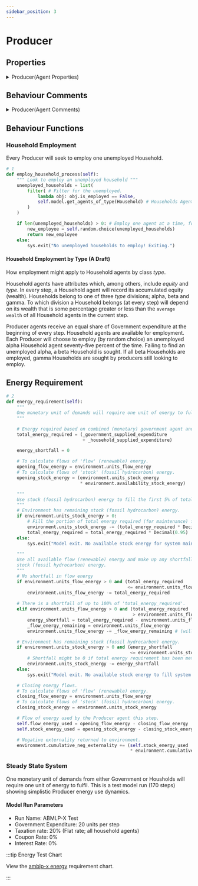 ```yaml
---
sidebar_position: 3
---
```


# Producer

## Properties

<details>
  <summary>Producer(Agent Properties)</summary>
  <div>
    <div>
        ```python showLineNumbers title="agents.py"
        class Producer(mesa.Agent):
            """A Producer agent."""

            def __init__(self, unique_id, model):
                super().__init__(unique_id, model)
                
                self.breed = "Producer"
                self.period = 0 # Model run step.

                # (Gs) (source account)
                self.government_supplied_expenditure = Decimal(0) 
                # (Cs) (source account)
                self.consumption_goods_supplied = Decimal(0)
                # Memo account: (Contribution to National Income (Y)) : (Y = Gs + Cs)
                self.income_memo_account = Decimal(0)
                # (W_Nd) (use account)
                self.wage_rate_demanded = Decimal(0)

                # Energy use
                self.flow_energy_used = Decimal(0)
                self.stock_energy_used = Decimal(0)
        ```
    </div>
  </div>
</details>

## Behaviour Comments

<details>
  <summary>Producer(Agent Comments)</summary>
  <div>
    <div>
        ```python showLineNumbers title="agents.py"
        def step(self):
            """
            Producer Functions (each and every step):
            1 Choose and employ a household agent.
            2 Connect with the Environment and account for government and household consumption demands.
            3 Communicate to employed household agents their wage this step.
            """
        ```
    </div>
  </div>
</details>

## Behaviour Functions

### Household Employment

Every Producer will seek to employ one unemployed Household.

```python showLineNumbers title="agents.py"
# 1
def employ_household_process(self):
    """ Look to employ an unemployed household """
    unemployed_households = list(
        filter( # Filter for the unemployed.
            lambda obj: obj.is_employed == False,
            self.model.get_agents_of_type(Household) # Households AgentSet.
        )
    )

    if len(unemployed_households) > 0: # Employ one agent at a time, for the moment.
        new_employee = self.random.choice(unemployed_households)
        return new_employee
    else:
        sys.exit("No unemployed households to employ! Exiting.")
```

#### Household Employment by Type (A Draft)

How employment might apply to Household agents by class *type*.

Household agents have attributes which, among others, include *equity* and *type*. In every step, a Household agent will record its accumulated equity (wealth). Households belong to one of three *type* divisions; alpha, beta and gamma. To which division a Household belongs (at every step) will depend on its wealth that is some percentage greater or less than the `average wealth` of all Household agents in the current step.

Producer agents receive an equal share of Government expenditure at the beginning of every step. Household agents are available for employment. Each Producer will choose to employ (by random choice) an unemployed alpha Household agent seventy-five percent of the time. Failing to find an unemployed alpha, a beta Household is sought. If all beta Households are employed, gamma Households are sought by producers still looking to employ.

## Energy Requirement

```python showLineNumbers title="agents.py"
# 2
def energy_requirement(self):
    """
    One monetary unit of demands will require one unit of energy to fulfil.
    """

    # Energy required based on combined (monetary) government agent and consumer agents desires.
    total_energy_required = (_government_supplied_expenditure
                             + _household_supplied_expenditure)

    energy_shortfall = 0

    # To calculate flows of 'flow' (renewable) energy.
    opening_flow_energy = environment.units_flow_energy
    # To calculate flows of 'stock' (fossil hydrocarbon) energy.
    opening_stock_energy = (environment.units_stock_energy
                            * environment.availability_stock_energy)

    """
    Use stock (fossil hydrocarbon) energy to fill the first 5% of total energy required.
    """
    # Environment has remaining stock (fossil hydrocarbon) energy.
    if environment.units_stock_energy > 0:
        # Fill the portion of total energy required (for maintenance) from stock energy.
        environment.units_stock_energy -= (total_energy_required * Decimal(0.05))
        total_energy_required = total_energy_required * Decimal(0.95)
    else:
        sys.exit("Model exit. No available stock energy for system maintenance.")

    """
    Use all available flow (renewable) energy and make up any shortfall with
    stock (fossil hydrocarbon) energy.    
    """
    # No shortfall in flow energy
    if environment.units_flow_energy > 0 and (total_energy_required
                                              <= environment.units_flow_energy):
        environment.units_flow_energy -= total_energy_required
    
    # There is a shortfall of up to 100% of 'total_energy_required'.
    elif environment.units_flow_energy > 0 and (total_energy_required
                                                > environment.units_flow_energy):
        energy_shortfall = total_energy_required - environment.units_flow_energy
        _flow_energy_remaining = environment.units_flow_energy
        environment.units_flow_energy -= _flow_energy_remaining # (will be 0).

    # Environment has remaining stock (fossil hydrocarbon) energy.
    if environment.units_stock_energy > 0 and (energy_shortfall 
                                               <= environment.units_stock_energy):
        # Shortfall might be 0 if total energy requirement has been met by flow energy.
        environment.units_stock_energy -= energy_shortfall
    else:
        sys.exit("Model exit. No available stock energy to fill system shortfall.")

    # Closing energy flows.
    # To calculate flows of 'flow' (renewable) energy.
    closing_flow_energy = environment.units_flow_energy
    # To calculate flows of 'stock' (fossil hydrocarbon) energy.
    closing_stock_energy = environment.units_stock_energy 

    # Flow of energy used by the Producer agent this step.
    self.flow_energy_used = opening_flow_energy - closing_flow_energy
    self.stock_energy_used = opening_stock_energy - closing_stock_energy

    # Negative externality returned to environment.
    environment.cumulative_neg_externality += (self.stock_energy_used
                                               * environment.cumulative_neg_externality_rate)
```

### Steady State System

One monetary unit of demands from either Government or Housholds will require one unit of energy to fulfil. This is a test model run (170 steps) showing simplistic Producer energy use dynamics.

#### Model Run Parameters

- Run Name: ABMLP-X Test
- Government Expenditure: 20 units per step
- Taxation rate: 20% (Flat rate; all household agents)
- Coupon Rate: 0%
- Interest Rate: 0%

:::tip Energy Test Chart

View the [amblp-x energy](https://www.data-reports.net/gilt-edged-studio/abmlp-x-energy-test.html) requirement chart.

:::
